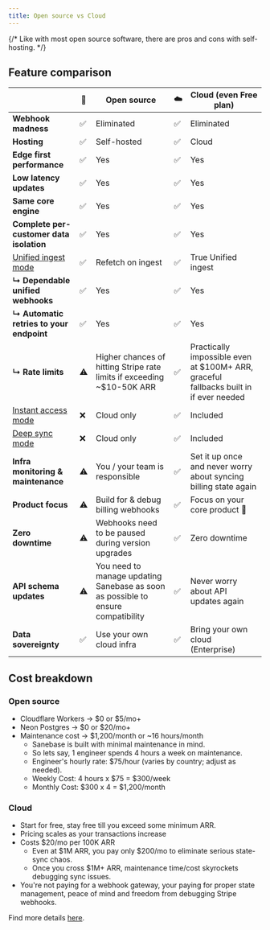 ```yaml
---
title: Open source vs Cloud
---
```


{/* Like with most open source software, there are pros and cons with self-hosting. */}

## Feature comparison

|                                                            | 🌈  | Open source                                                                                                                                                                 | ☁️  | Cloud (even Free plan)                                                                                                                               |
| ---------------------------------------------------------- | --- | --------------------------------------------------------------------------------------------------------------------------------------------------------------------------- | --- | ---------------------------------------------------------------------------------------------------------------------------------------------------- |
| **Webhook madness**                                        | ✅  | Eliminated                                                                                                                                                                  | ✅  | Eliminated                                                                                                                                           |
| **Hosting**                                                | ✅  | Self-hosted                                                                                                                                                                 | ✅  | Cloud                                                                                                                                                |
| **Edge first performance**                                 | ✅  | Yes                                                                                                                                                                         | ✅  | Yes                                                                                                                                                  |
| **Low latency updates**                                    | ✅  | Yes                                                                                                                                                                         | ✅  | Yes                                                                                                                                                  |
| **Same core engine**                                       | ✅  | Yes                                                                                                                                                                         | ✅  | Yes                                                                                                                                                  |
| **Complete per-customer data isolation**                   | ✅  | Yes                                                                                                                                                                         | ✅  | Yes                                                                                                                                                  |
| [Unified ingest mode](/sync-modes/unified-ingest/overview) | ✅  | <Tooltip tip="Refetches data on ingest as needed. High chances of hitting Stripe rate limits if you get more than a few parallel transactions.">Refetch on ingest</Tooltip> | ✅  | <Tooltip tip="Uses advanced state transformation semantics with fallbacks that eliminates re-fetching and rate limits">True Unified ingest</Tooltip> |
| **↳ Dependable unified webhooks**                          | ✅  | Yes                                                                                                                                                                         | ✅  | Yes                                                                                                                                                  |
| **↳ Automatic retries to your endpoint**                   | ✅  | Yes                                                                                                                                                                         | ✅  | Yes                                                                                                                                                  |
| **↳ Rate limits**                                          | ⚠️  | Higher chances of hitting Stripe rate limits if exceeding ~$10-50K ARR                                                                                                      | ✅  | Practically impossible even at $100M+ ARR, graceful fallbacks built in if ever needed                                                                |
| [Instant access mode](/sync-modes/instant-access/overview) | ❌  | Cloud only                                                                                                                                                                  | ✅  | Included                                                                                                                                             |
| [Deep sync mode](/sync-modes/deep-sync/overview)           | ❌  | Cloud only                                                                                                                                                                  | ✅  | Included                                                                                                                                             |
| **Infra monitoring & maintenance**                         | ⚠️  | You / your team is responsible                                                                                                                                              | ✅  | Set it up once and never worry about syncing billing state again                                                                                     |
| **Product focus**                                          | ⚠️  | Build for & debug billing webhooks                                                                                                                                          | ✅  | Focus on your core product 🎯                                                                                                                        |
| **Zero downtime**                                          | ⚠️  | Webhooks need to be paused during version upgrades                                                                                                                          | ✅  | Zero downtime                                                                                                                                        |
| **API schema updates**                                     | ⚠️  | You need to manage updating Sanebase as soon as possible to ensure compatibility                                                                                            | ✅  | Never worry about API updates again                                                                                                                  |
| **Data sovereignty**                                       | ✅  | Use your own cloud infra                                                                                                                                                    | ✅  | Bring your own cloud (Enterprise)                                                                                                                    |

## Cost breakdown

### Open source

- Cloudflare Workers -> \$0 or \$5/mo+
- Neon Postgres -> \$0 or \$20/mo+
- Maintenance cost -> \$1,200/month or ~16 hours/month
  - Sanebase is built with minimal maintenance in mind.
  - So lets say, 1 engineer spends 4 hours a week on maintenance.
  - Engineer's hourly rate: \$75/hour (varies by country; adjust as needed).
  - Weekly Cost: 4 hours x \$75 = \$300/week
  - Monthly Cost: \$300 x 4 = \$1,200/month

### Cloud

- Start for free, stay free till you exceed some minimum ARR.
- Pricing scales as your transactions increase
- Costs \$20/mo per 100K ARR
  - Even at \$1M ARR, you pay only \$200/mo to eliminate serious state-sync chaos.
  - Once you cross \$1M+ ARR, maintenance time/cost skyrockets debugging sync issues.
- You're not paying for a webhook gateway, your paying for proper state management, peace of mind and freedom from debugging Stripe webhooks.

Find more details [here](https://sanebase.dev/pricing).

